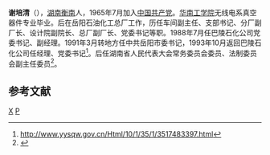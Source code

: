 '''谢培清'''（{{bd|1943年|8月||catIdx=X谢}}），[[湖南|湖南]][[衡南|衡南]]人，1965年7月加入[[中国共产党|中国共产党]]。[[华南工学院|华南工学院]]无线电系真空器件专业毕业。后在岳阳石油化工总厂工作，历任车间副主任、支部书记、分厂副厂长、设计院副院长、总厂副厂长、党委书记等职。1988年7月任巴陵石化公司党委书记、副经理。1991年3月转地方任中共岳阳市委书记，1993年10月返回巴陵石化公司任经理、党委书记<ref>http://www.yysqw.gov.cn/Html/10/1/35/1/3517483397.html{{dead link|date=2018年4月 |bot=InternetArchiveBot |fix-attempted=yes }}</ref>。后任湖南省人民代表大会常务委员会委员、法制委员会副主任委员<ref>{{Cite web |url=http://www.chinaacc.com/new/63/74/117/2006/2/ji67541847311622600226640-0.htm |title=存档副本 |accessdate=2011-12-15 |archive-date=2016-03-05 |archive-url=https://web.archive.org/web/20160305024414/http://www.chinaacc.com/new/63/74/117/2006/2/ji67541847311622600226640-0.htm |dead-url=no }}</ref>。

==参考文献==
<references/>

{{start box}}
{{s-ppo}}
{{s-before|[[储波|储　波]]}}
{{s-title|[[中国共产党岳阳市委员会|中国共产党岳阳市委员会]]书记|1991年3月-1993年8月}} 
{{s-after|[[罗桂求|罗桂求]]}}
{{end box}}
{{中华人民共和国湖南省岳阳市正职领导人}}

[[Category:衡南人|X]]
[[Category:谢姓|P]]